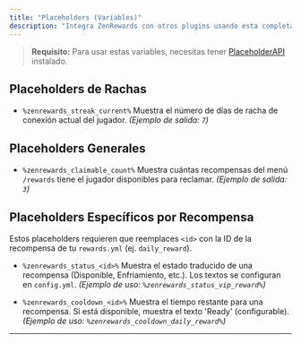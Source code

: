 ```yaml
---
title: "Placeholders (Variables)"
description: "Integra ZenRewards con otros plugins usando esta completa lista de placeholders de PlaceholderAPI."
---
```


> **Requisito:** Para usar estas variables, necesitas tener [PlaceholderAPI](https://www.spigotmc.org/resources/placeholderapi.6245/) instalado.

## Placeholders de Rachas

-   `%zenrewards_streak_current%`
    Muestra el número de días de racha de conexión actual del jugador.
    *(Ejemplo de salida: `7`)*

## Placeholders Generales

-   `%zenrewards_claimable_count%`
    Muestra cuántas recompensas del menú `/rewards` tiene el jugador disponibles para reclamar.
    *(Ejemplo de salida: `3`)*

## Placeholders Específicos por Recompensa

Estos placeholders requieren que reemplaces `<id>` con la ID de la recompensa de tu `rewards.yml` (ej. `daily_reward`).

-   `%zenrewards_status_<id>%`
    Muestra el estado traducido de una recompensa (Disponible, Enfriamiento, etc.). Los textos se configuran en `config.yml`.
    *(Ejemplo de uso: `%zenrewards_status_vip_reward%`)*

-   `%zenrewards_cooldown_<id>%`
    Muestra el tiempo restante para una recompensa. Si está disponible, muestra el texto 'Ready' (configurable).
    *(Ejemplo de uso: `%zenrewards_cooldown_daily_reward%`)*
---